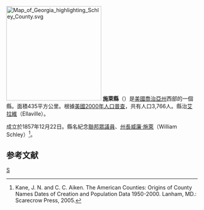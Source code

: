 {{noteTA
|T=zh-hans:施莱县 (佐治亚州);zh-hk:施萊縣 (喬治亞州);zh-tw:施萊郡 (喬治亞州);
}}

[[File:Map_of_Georgia_highlighting_Schley_County.svg|250px]]
'''施萊縣'''（{{lang-en|Schley County}}）是[[美國|美國]][[喬治亞州|喬治亞州]]西部的一個縣。面積435平方公里。根據[[美國2000年人口普查|美國2000年人口普查]]，共有人口3,766人。縣治[[艾拉維|艾拉維]]（Ellaville）。

成立於1857年12月22日。縣名紀念[[美國眾議院|聯邦眾議員]]、[[喬治亞州州長|州長]][[威廉·施萊|威廉·施萊]]（William Schley）<ref>Kane, J. N. and C. C. Aiken. The American Counties: Origins of County Names Dates of Creation and Population Data 1950-2000. Lanham, MD.: Scarecrow Press, 2005.</ref>。

==参考文献==
<div class="references-small">
<references />
</div>
{{施萊縣 (喬治亞州)}}
{{Georgia}}
[[Category:佐治亚州行政区划|S]]
